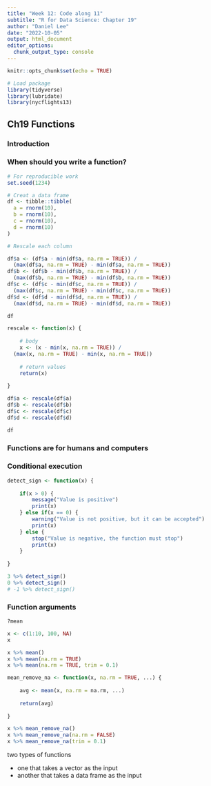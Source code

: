 ```yaml
---
title: "Week 12: Code along 11"
subtitle: "R for Data Science: Chapter 19"
author: "Daniel Lee"
date: "2022-10-05"
output: html_document
editor_options: 
  chunk_output_type: console
---
```


```r
knitr::opts_chunk$set(echo = TRUE)

# Load package
library(tidyverse)
library(lubridate)
library(nycflights13)
```

## Ch19 Functions 

### Introduction


### When should you write a function?

```r
# For reproducible work
set.seed(1234)

# Creat a data frame
df <- tibble::tibble(
  a = rnorm(10),
  b = rnorm(10),
  c = rnorm(10),
  d = rnorm(10)
)
```

```r
# Rescale each column

df$a <- (df$a - min(df$a, na.rm = TRUE)) / 
  (max(df$a, na.rm = TRUE) - min(df$a, na.rm = TRUE))
df$b <- (df$b - min(df$b, na.rm = TRUE)) / 
  (max(df$b, na.rm = TRUE) - min(df$b, na.rm = TRUE))
df$c <- (df$c - min(df$c, na.rm = TRUE)) / 
  (max(df$c, na.rm = TRUE) - min(df$c, na.rm = TRUE))
df$d <- (df$d - min(df$d, na.rm = TRUE)) / 
  (max(df$d, na.rm = TRUE) - min(df$d, na.rm = TRUE))

df
```

```r
rescale <- function(x) {
    
    # body
    x <- (x - min(x, na.rm = TRUE)) / 
  (max(x, na.rm = TRUE) - min(x, na.rm = TRUE))
    
    # return values
    return(x)
    
}
```

```r
df$a <- rescale(df$a)
df$b <- rescale(df$b)
df$c <- rescale(df$c)
df$d <- rescale(df$d)

df
```

### Functions are for humans and computers


### Conditional execution

```r
detect_sign <- function(x) {
    
    if(x > 0) {
        message("Value is positive") 
        print(x)
    } else if(x == 0) {
        warning("Value is not positive, but it can be accepted")
        print(x)
    } else {
        stop("Value is negative, the function must stop")
        print(x)
    }
    
}

3 %>% detect_sign()
0 %>% detect_sign()
# -1 %>% detect_sign()
```

### Function arguments

```r
?mean

x <- c(1:10, 100, NA)
x

x %>% mean()
x %>% mean(na.rm = TRUE)
x %>% mean(na.rm = TRUE, trim = 0.1)

mean_remove_na <- function(x, na.rm = TRUE, ...) {
    
    avg <- mean(x, na.rm = na.rm, ...)
    
    return(avg)
    
}

x %>% mean_remove_na()
x %>% mean_remove_na(na.rm = FALSE)
x %>% mean_remove_na(trim = 0.1)
```

two types of functions 

* one that takes a vector as the input
* another that takes a data frame as the input








